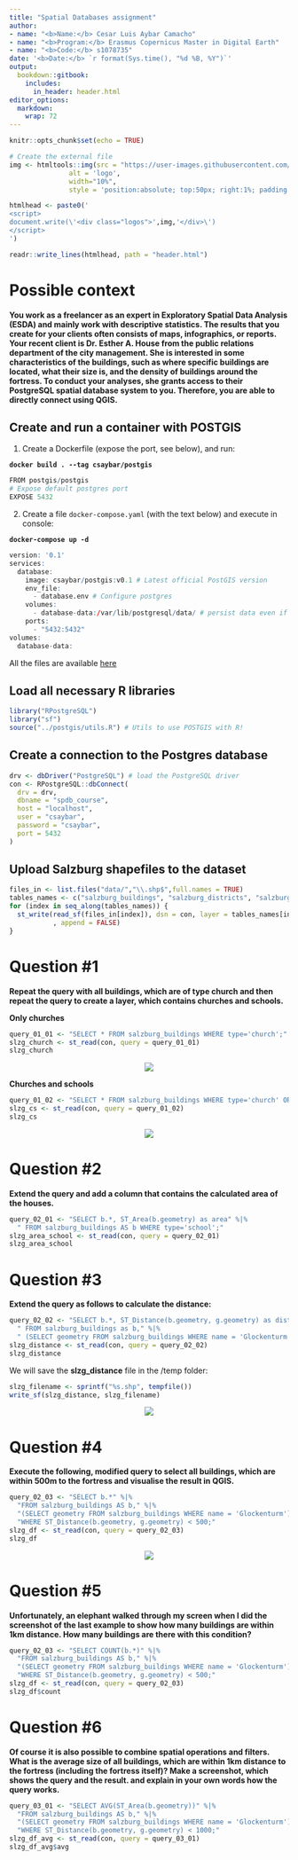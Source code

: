 ```yaml
---
title: "Spatial Databases assignment"
author:
- name: "<b>Name:</b> Cesar Luis Aybar Camacho"
- name: "<b>Program:</b> Erasmus Copernicus Master in Digital Earth"
- name: "<b>Code:</b> s1078735"
date: '<b>Date:</b> `r format(Sys.time(), "%d %B, %Y")`'
output:
  bookdown::gitbook:
    includes:
      in_header: header.html
editor_options: 
  markdown: 
    wrap: 72
---
```


```r
knitr::opts_chunk$set(echo = TRUE)
```

```r
# Create the external file
img <- htmltools::img(src = "https://user-images.githubusercontent.com/16768318/96349562-be6c7700-10b0-11eb-973d-ce55906dcf7e.jpeg", 
               alt = 'logo', 
               width="10%",
               style = 'position:absolute; top:50px; right:1%; padding:10px;z-index:200;')

htmlhead <- paste0('
<script>
document.write(\'<div class="logos">',img,'</div>\')
</script>
')

readr::write_lines(htmlhead, path = "header.html")
```

# Possible context

<b>
You work as a freelancer as an expert in Exploratory Spatial Data Analysis (ESDA)  and mainly work with descriptive statistics. The results that you create for your 
clients often consists of maps, infographics, or reports. 
Your recent client is Dr. Esther A. House from the public relations department 
of the city management. She is interested in some characteristics of the buildings, 
such as where specific buildings are located, what their size is, and the density of 
buildings around the fortress. To conduct your analyses, she grants access to their 
PostgreSQL spatial database system to you. Therefore, you are able to directly 
connect using QGIS.
</b>

## Create and run a container with POSTGIS

1. Create a Dockerfile (expose the port, see below), and run: 

**`docker build . --tag csaybar/postgis`**

```r
FROM postgis/postgis
# Expose default postgres port
EXPOSE 5432
```

2. Create a file `docker-compose.yaml` (with the text below) and execute in console: 

**`docker-compose up -d`**

```r
version: '0.1'
services:
  database:
    image: csaybar/postgis:v0.1 # Latest official PostGIS version
    env_file:
      - database.env # Configure postgres
    volumes:
      - database-data:/var/lib/postgresql/data/ # persist data even if container shuts down
    ports:
      - "5432:5432"
volumes:
  database-data: 
```

All the files are available [here](https://github.com/csaybar/digitalearth/tree/master/assigments/spatial_dataset)

## Load all necessary R libraries

```r
library("RPostgreSQL")
library("sf")
source("../postgis/utils.R") # Utils to use POSTGIS with R!
```

## Create a connection to the Postgres database

```r
drv <- dbDriver("PostgreSQL") # load the PostgreSQL driver
con <- RPostgreSQL::dbConnect(
  drv = drv, 
  dbname = "spdb_course",
  host = "localhost", 
  user = "csaybar", 
  password = "csaybar",
  port = 5432
)
```


## Upload Salzburg shapefiles to the dataset

```r
files_in <- list.files("data/","\\.shp$",full.names = TRUE)
tables_names <- c("salzburg_buildings", "salzburg_districts", "salzburg_roads")
for (index in seq_along(tables_names)) {
  st_write(read_sf(files_in[index]), dsn = con, layer = tables_names[index]
           , append = FALSE)
}
```


# Question #1

**Repeat the query with all buildings, which are of type church and then repeat the query to create a layer, which contains churches and schools.**

**Only churches**

```r
query_01_01 <- "SELECT * FROM salzburg_buildings WHERE type='church';"
slzg_church <- st_read(con, query = query_01_01)
slzg_church
```


<center>
<img src="img/img_02.png">
</center>

**Churches and schools**

```r
query_01_02 <- "SELECT * FROM salzburg_buildings WHERE type='church' OR type='school';"
slzg_cs <- st_read(con, query = query_01_02)
slzg_cs
```

<center>
<img src="img/img_03.png">
</center>

# Question #2

**Extend the query and add a column that contains the calculated area of the houses.**


```r
query_02_01 <- "SELECT b.*, ST_Area(b.geometry) as area" %|%
  " FROM salzburg_buildings AS b WHERE type='school';"
slzg_area_school <- st_read(con, query = query_02_01)
slzg_area_school
```

# Question #3

**Extend the query as follows to calculate the distance:**

```r
query_02_02 <- "SELECT b.*, ST_Distance(b.geometry, g.geometry) as distance" %|%
  " FROM salzburg_buildings as b," %|%
  " (SELECT geometry FROM salzburg_buildings WHERE name = 'Glockenturm') as g;"
slzg_distance <- st_read(con, query = query_02_02)
slzg_distance
```

We will save the **slzg_distance** file in the /temp folder:

```r
slzg_filename <- sprintf("%s.shp", tempfile())
write_sf(slzg_distance, slzg_filename)
```

<center>
<img src="img/img_01.png">
</center>

# Question #4

**Execute the following, modified query to select all buildings, which are within 500m to the fortress and visualise the result in QGIS.**

```r
query_02_03 <- "SELECT b.*" %|%
  "FROM salzburg_buildings AS b," %|%
  "(SELECT geometry FROM salzburg_buildings WHERE name = 'Glockenturm') AS g" %|%
  "WHERE ST_Distance(b.geometry, g.geometry) < 500;"
slzg_df <- st_read(con, query = query_02_03)
slzg_df
```

<center>
<img src="img/img_04.png">
</center>

# Question #5

<b>
Unfortunately, an elephant walked through my screen when I did the screenshot
of the last example to show how many buildings are within 1km distance. How
many buildings are there with this condition? 
</b>


```r
query_02_03 <- "SELECT COUNT(b.*)" %|%
  "FROM salzburg_buildings AS b," %|%
  "(SELECT geometry FROM salzburg_buildings WHERE name = 'Glockenturm') AS g" %|%
  "WHERE ST_Distance(b.geometry, g.geometry) < 500;"
slzg_df <- st_read(con, query = query_02_03)
slzg_df$count
```


# Question #6

<b>
Of course it is also possible to combine spatial operations and filters. What is
the average size of all buildings, which are within 1km distance to the fortress
(including the fortress itself)? Make a screenshot, which shows the query and
the result. and explain in your own words how the query works.
</b>

```r
query_03_01 <- "SELECT AVG(ST_Area(b.geometry))" %|%
  "FROM salzburg_buildings AS b," %|%
  "(SELECT geometry FROM salzburg_buildings WHERE name = 'Glockenturm') AS g" %|%
  "WHERE ST_Distance(b.geometry, g.geometry) < 1000;"
slzg_df_avg <- st_read(con, query = query_03_01)
slzg_df_avg$avg
```

